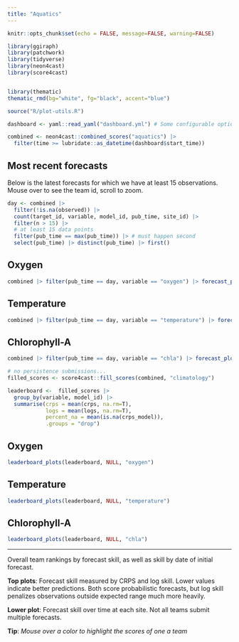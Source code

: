 ```yaml
---
title: "Aquatics"
---
```


```r
knitr::opts_chunk$set(echo = FALSE, message=FALSE, warning=FALSE)
```

```r
library(ggiraph)
library(patchwork)
library(tidyverse)
library(neon4cast)
library(score4cast)


library(thematic)
thematic_rmd(bg="white", fg="black", accent="blue")

source("R/plot-utils.R")


```

```r
dashboard <- yaml::read_yaml("dashboard.yml") # Some configurable options

combined <- neon4cast::combined_scores("aquatics") |>
  filter(time >= lubridate::as_datetime(dashboard$start_time))
```


## Most recent forecasts

Below is the latest forecasts for which we have at least 15 observations. Mouse over to see the team id, scroll to zoom.

```r
day <- combined |>
  filter(!is.na(observed)) |>
  count(target_id, variable, model_id, pub_time, site_id) |>
  filter(n > 15) |> 
  # at least 15 data points
  filter(pub_time == max(pub_time)) |> # must happen second
  select(pub_time) |> distinct(pub_time) |> first()
```


::: {.panel-tabset}

## Oxygen

```r
combined |> filter(pub_time == day, variable == "oxygen") |> forecast_plots()
```

## Temperature

```r
combined |> filter(pub_time == day, variable == "temperature") |> forecast_plots()
```

## Chlorophyll-A 

```r
combined |> filter(pub_time == day, variable == "chla") |> forecast_plots()
```

:::



```r
# no persistence submissions...
filled_scores <- score4cast::fill_scores(combined, "climatology")
```

```r
leaderboard <-  filled_scores |> 
  group_by(variable, model_id) |>
  summarise(crps = mean(crps, na.rm=T),
            logs = mean(logs, na.rm=T),
            percent_na = mean(is.na(crps_model)),
            .groups = "drop") 
```

<!-- Heading 1: navbar -->

::: {.panel-tabset}

## Oxygen

```r
leaderboard_plots(leaderboard, NULL, "oxygen")
```

## Temperature

```r
leaderboard_plots(leaderboard, NULL, "temperature")
```

## Chlorophyll-A 

```r
leaderboard_plots(leaderboard, NULL, "chla")
```

:::

------------------------------------------------------------------------

Overall team rankings by forecast skill, as well as skill by date of initial forecast.

**Top plots**: Forecast skill measured by CRPS and log skill. Lower values indicate better predictions. Both score probabilistic forecasts, but log skill penalizes observations outside expected range much more heavily.

**Lower plot**: Forecast skill over time at each site. Not all teams submit multiple forecasts.

**Tip**: *Mouse over a color to highlight the scores of one a team*
